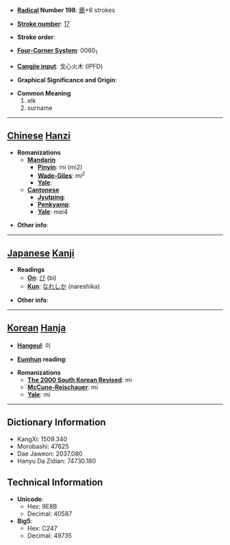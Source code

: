 * '''[[Wiktionary:Chinese radical index| Radical]] Number 198''': [[Wiktionary:Chinese radical index 鹿|鹿]]+6 strokes

* '''[[Wiktionary:Chinese total strokes index|Stroke number]]''': [[Wiktionary:Chinese total strokes index 17|17]]

* '''Stroke order''': 

* '''[[Wiktionary:Chinese four corner index|Four-Corner System]]''': 0060<sub>1</sub>

* '''[[Wiktionary:Chinese Cangjie index|Cangjie input]]''': 戈心火木 (IPFD)

* '''Graphical Significance and Origin''': 

* '''Common Meaning'''
*#elk
*# surname


----

== [[Chinese]] [[Hanzi]] ==

* '''Romanizations'''
** '''[[Mandarin]]'''
*** '''[[Pinyin]]''': mí (mi2)
*** '''[[Wade-Giles]]''': mi<sup>2</sup>
*** '''[[Yale]]''': 
** '''[[Cantonese]]'''
*** '''[[Jyutping]]''':
*** '''[[Penkyamp]]''': 
*** '''[[Yale]]''': mei4

* '''Other info''': 

----

== [[Japanese]] [[Kanji]] ==

* '''Readings'''
** '''[[On]]''': [[び]] (bi)
** '''[[Kun]]''': [[なれしか]] (nareshika)

* '''Other info''':  

----

== [[Korean]] [[Hanja]] ==

* '''[[Hangeul]]''': 미

* '''[[Eumhun]] reading''': 

* '''Romanizations'''
** '''[[The 2000 South Korean Revised Romanization|The 2000 South Korean Revised]]''': mi
** '''[[McCune-Reischauer]]''': mi
** '''[[Yale]]''': mi

----

== Dictionary Information ==

* KangXi: 1509.340
* Morobashi: 47625
* Dae Jaweon: 2037.080
* Hanyu Da Zidian: 74730.180

== Technical Information ==

* '''Unicode''':
** Hex: 9E8B
** Decimal: 40587
* '''Big5''':
** Hex: C247
** Decimal: 49735